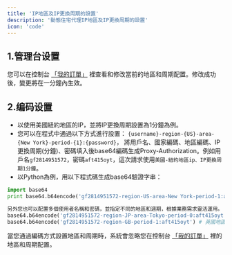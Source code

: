 ```yaml
---
title: 'IP地區及IP更換周期的設置'
description: '動態住宅代理IP地區及IP更換周期的設置'
icon: 'code'
---
```


## 1.管理台设置
您可以在控制台 [「我的訂單」](http://www.go2proxy.com/console/orders) 裡查看和修改當前的地區和周期配置。修改成功後，變更將在一分鐘內生效。

## 2.编码设置
- 以使用美國紐約地區的IP，並將IP更換周期設置為1分鐘為例。
- 您可以在程式中通過以下方式進行設置：
`{username}-region-{US}-area-{New York}-period-{1}:{password}`， 將用戶名、國家編碼、地區編碼、IP更換周期(分鐘)、密碼填入後base64編碼生成Proxy-Authorization。例如用戶名`gf2814951572`，密碼`aft415oyt`，這次請求使用`美國-紐約地區ip、IP更換周期1分鐘`。
- 以Python為例，用以下程式碼生成base64驗證字串：

```python 程式碼範例
import base64
print base64.b64encode('gf2814951572-region-US-area-New York-period-1:aft415oyt')

另外您也可以配置多個使用者名稱和密碼，並指定不同的地區和週期，根據業務需求靈活運用。
base64.b64encode('gf2814951572-region-JP-area-Tokyo-period-0:aft415oyt') # 日本東京地區、每次請求更換ip
base64.b64encode('gf2814951572-region-GB-period-1:aft415oyt') # 英國地區、1分鐘更換ip
```

<Note>當您通過編碼方式設置地區和周期時，系統會忽略您在控制台 [「我的訂單」](http://www.go2proxy.com/console/orders) 裡的地區和周期配置。</Note>

